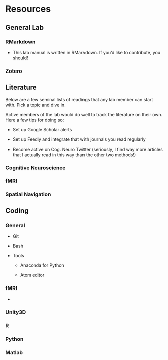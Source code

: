 
# Resources

## General Lab

### RMarkdown

* This lab manual is written in RMarkdown. If you'd like to contribute, you should!

### Zotero

## Literature

Below are a few seminal lists of readings that any lab member can start with. Pick a topic and dive in.

Active members of the lab would do well to track the literature on their own. Here a few tips for doing so:

* Set up Google Scholar alerts

* Set up Feedly and integrate that with journals you read regularly

* Become active on Cog. Neuro Twitter (seriously, I find way more articles that I actually read in this way than the other two methods!)

### Cognitive Neuroscience

### fMRI

### Spatial Navigation

## Coding

### General

* Git

* Bash

* Tools

  * Anaconda for Python

  * Atom editor

### fMRI

*

### Unity3D

### R

### Python

### Matlab
